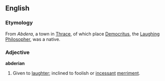 ==English==

===Etymology===
From ''Abdera'', a town in [[Thrace]], of which place [[Democritus]], the [[Laughing]] [[Philosopher]], was a native.

===Adjective===
'''abderian'''

# Given to [[laughter]]; inclined to foolish or [[incessant]] [[merriment]].